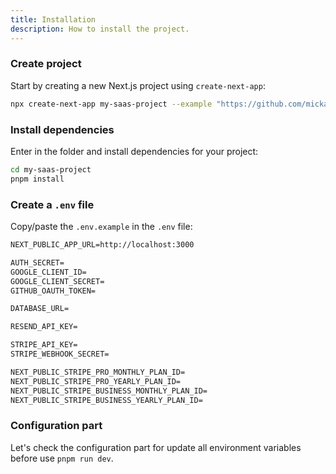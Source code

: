 ```yaml
---
title: Installation
description: How to install the project.
---
```


<Steps>

### Create project

Start by creating a new Next.js project using `create-next-app`:

```bash
npx create-next-app my-saas-project --example "https://github.com/mickasmt/next-saas-stripe-starter"
```

### Install dependencies

Enter in the folder and install dependencies for your project:

```bash
cd my-saas-project
pnpm install
```

### Create a `.env` file

Copy/paste the `.env.example` in the `.env` file:

```md title=".env"
NEXT_PUBLIC_APP_URL=http://localhost:3000

AUTH_SECRET=
GOOGLE_CLIENT_ID=
GOOGLE_CLIENT_SECRET=
GITHUB_OAUTH_TOKEN=

DATABASE_URL=

RESEND_API_KEY=

STRIPE_API_KEY=
STRIPE_WEBHOOK_SECRET=

NEXT_PUBLIC_STRIPE_PRO_MONTHLY_PLAN_ID=
NEXT_PUBLIC_STRIPE_PRO_YEARLY_PLAN_ID=
NEXT_PUBLIC_STRIPE_BUSINESS_MONTHLY_PLAN_ID=
NEXT_PUBLIC_STRIPE_BUSINESS_YEARLY_PLAN_ID=
```

### Configuration part

Let's check the configuration part for update all environment variables before use `pnpm run dev`.

</Steps>
